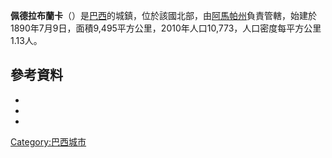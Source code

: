 {{Coord|00|46|46|N|51|56|56|W|scale:30000|display=title}}
{{Infobox settlement
|name                   = 佩德拉布蘭卡
|settlement_type        = 城鎮
|official_name          = ''Pedra Branca do Amapari''
|nickname               = 
|motto                  = 
|image_skyline          = 
|imagesize              = 
|image_caption          = 
|image_flag             = Bandeira_de_Pedra_Branca_do_Amapari.jpg
|image_seal             = 
|image_map              = Amapa_Municip_PedraBrancadoAmapari.jpg
|mapsize                = 250px
|map_caption            = 佩德拉布蘭卡在[[阿馬帕州|阿馬帕州]]的位置
|pushpin_map            = Brazil
|pushpin_label_position = bottom
|pushpin_map_caption    = 佩德拉布蘭卡在巴西的位置
|subdivision_type       = 國家
|subdivision_type1      = [[巴西地理分區|區]]
|subdivision_type2      = [[巴西行政區劃|州]]
|subdivision_name       = {{flag|Brazil}}
|subdivision_name1      = [[巴西北部|北區]]
|subdivision_name2      =[[阿馬帕州|阿馬帕州]]
|leader_title           = 市長
|leader_name            = Beth Pelaes ([[巴西民主運動黨|PMDB]])
|leader_title1          =  <!-- for places with, say, both a mayor and a city manager -->
|leader_name1           = 
|leader_title2          =
|leader_name2           =
|leader_title3          =
|leader_name3           = 
|established_title      = 創建日期
|established_date       = 1890年7月9日
|established_title2     =  <!-- Incorporated (town) -->
|established_date2      = 
|established_title3     = 
|established_date3      = 
|area_magnitude         = 
|area_total_km2             = 9,495
|area_total_sq_mi        = 
|area_land_km2              = 
|area_land_sq_mi         = 
|area_water_km2             = 
|area_water_sq_mi        = 
|area_water_percent     = 
|area_urban_km2             = 
|area_urban_sq_mi        = 
|area_metro_km2             = 
|area_metro_sq_mi        = 
|population_as_of       = 2014
|population_note        = 
|population_total       =	13,411
|population_density_km2     = 1.13
|population_density_sq_mi = 
|population_metro       = 
|population_footnotes   =
|title|population_density_metro_km2 =
|population_density_metro_sq_mi =
|population_urban       = 
|timezone               = [[UTC-4|UTC-4]]
|utc_offset             = 
|timezone_DST           = 
|utc_offset_DST         = 
|coordinates            = {{coord|00|46|46|N|51|46|46|W|region:BR|display=inline}}
|elevation_m              = 
|elevation_ft           = 
|postal_code_type       = 
|postal_code            = 
|area_code              = 
|blank_name         = 
|blank_info         = 
|website                = 
|footnotes              = 
}}
'''佩德拉布蘭卡'''（{{lang-pt|Pedra Branca do Amapari}}）是[[巴西|巴西]]的城鎮，位於該國北部，由[[阿馬帕州|阿馬帕州]]負責管轄，始建於1890年7月9日，面積9,495平方公里，2010年人口10,773，人口密度每平方公里1.13人。

==參考資料==
*{{cite web | author = Rodrigues, Edgar | url = http://www.ap.gov.br/amapa/site/paginas/municipios/amapari.jsp | title = Amapari | year = 2011 | publisher = Governo do Estado do Amapá | location = Macapá, Amapá | accessdate = 2014-12-01 | language = pt | deadurl = yes | archiveurl = https://web.archive.org/web/20140827233851/http://www.ap.gov.br/amapa/site/paginas/municipios/amapari.jsp | archivedate = 2014-08-27 }}
*{{cite web |url=http://www.imf.org/external/pubs/ft/weo/2014/02/weodata/weorept.aspx?pr.x=11&pr.y=15&sy=2011&ey=2011&scsm=1&ssd=1&sort=country&ds=.&br=1&c=223&s=NGDPPC%2CNGDPDPC&grp=0&a= |title=Brazil |publisher=International Monetary Fund (IMF) |accessdate=2014-12-06 |archive-date=2017-02-06 |archive-url=https://web.archive.org/web/20170206120910/http://www.imf.org/external/pubs/ft/weo/2014/02/weodata/weorept.aspx?pr.x=11&pr.y=15&sy=2011&ey=2011&scsm=1&ssd=1&sort=country&ds=.&br=1&c=223&s=NGDPPC%2CNGDPDPC&grp=0&a= |dead-url=no }}
*{{cite web | url = http://cod.ibge.gov.br/VOM2 | title = Pedra Branca do Amaparí | year = 2014 | publisher = Instituto Brasileiro de Geografia e Estatística | location = Brasília | accessdate = 2014-12-01 | language = pt | archive-date = 2014-11-19 | archive-url = https://archive.is/20141119011016/http://cod.ibge.gov.br/VOM2 | dead-url = no }}
{{阿馬帕州市鎮|state=autocollapse}}
{{Brazil-geo-stub}}
[[Category:巴西城市|Category:巴西城市]]
